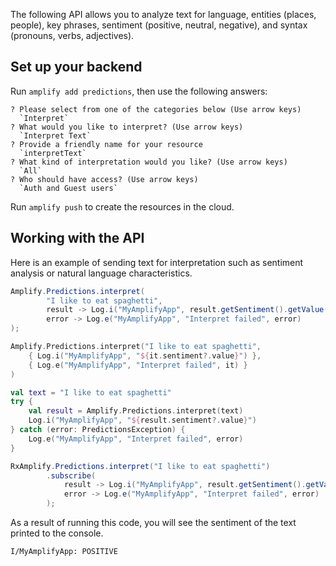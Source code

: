 The following API allows you to analyze text for language, entities (places, people), key phrases, sentiment (positive, neutral, negative), and syntax (pronouns, verbs, adjectives).

## Set up your backend

Run `amplify add predictions`, then use the following answers:

```console
? Please select from one of the categories below (Use arrow keys)
  `Interpret`
? What would you like to interpret? (Use arrow keys)
  `Interpret Text`
? Provide a friendly name for your resource
  `interpretText`
? What kind of interpretation would you like? (Use arrow keys)
  `All`
? Who should have access? (Use arrow keys)
  `Auth and Guest users`
```

Run `amplify push` to create the resources in the cloud.

## Working with the API

Here is an example of sending text for interpretation such as sentiment analysis or natural language characteristics.

<BlockSwitcher>
<Block name="Java">

```java
Amplify.Predictions.interpret(
        "I like to eat spaghetti",
        result -> Log.i("MyAmplifyApp", result.getSentiment().getValue().toString()),
        error -> Log.e("MyAmplifyApp", "Interpret failed", error)
);
```

</Block>
<Block name="Kotlin - Callbacks">

```kotlin
Amplify.Predictions.interpret("I like to eat spaghetti",
    { Log.i("MyAmplifyApp", "${it.sentiment?.value}") },
    { Log.e("MyAmplifyApp", "Interpret failed", it) }
)
```

</Block>
<Block name="Kotlin - Coroutines">

```kotlin
val text = "I like to eat spaghetti"
try {
    val result = Amplify.Predictions.interpret(text)
    Log.i("MyAmplifyApp", "${result.sentiment?.value}")
} catch (error: PredictionsException) {
    Log.e("MyAmplifyApp", "Interpret failed", error)
}
```

</Block>
<Block name="RxJava">

```java
RxAmplify.Predictions.interpret("I like to eat spaghetti")
        .subscribe(
            result -> Log.i("MyAmplifyApp", result.getSentiment().getValue().toString()),
            error -> Log.e("MyAmplifyApp", "Interpret failed", error)
        );
```

</Block>
</BlockSwitcher>

As a result of running this code, you will see the sentiment of the text printed to the console.

```console
I/MyAmplifyApp: POSITIVE
```

